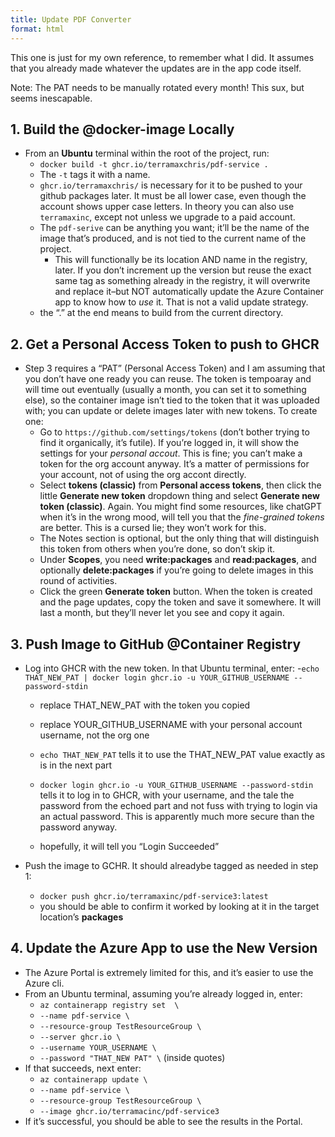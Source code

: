 ```yaml
---
title: Update PDF Converter
format: html
---
```


This one is just for my own reference, to remember what I did.  It assumes that you already made whatever the updates are in the app code itself.

Note: The PAT needs to be manually rotated every month!  This sux, but seems inescapable.

## 1. Build the @docker-image Locally

- From an **Ubuntu** terminal within the root of the project, run:
    - `docker build -t ghcr.io/terramaxchris/pdf-service .`
    - The `-t` tags it with a name.  
    - `ghcr.io/terramaxchris/` is necessary for it to be pushed to your github packages later.  It must be all lower case, even though the account shows upper case letters.  In theory you can also use `terramaxinc`, except not unless we upgrade to a paid account.  
    - The `pdf-serive` can be anything you want; it'll be the name of the image that's produced, and is not tied to the current name of the project.
        - This will functionally be its location AND name in the registry, later.  If you don't increment up the version but reuse the exact same tag as something already in the registry, it will overwrite and replace it--but NOT automatically update the Azure Container app to know how to *use* it.  That is not a valid update strategy.  
    - the "." at the end means to build from the current directory.

## 2. Get a Personal Access Token to push to GHCR

- Step 3 requires a "PAT" (Personal Access Token) and I am assuming that you don't have one ready you can reuse.  The token is tempoaray and will time out eventually (usually a month, you can set it to something else), so the container image isn't tied to the token that it was uploaded with; you can update or delete images later with new tokens.  To create one:
    - Go to `https://github.com/settings/tokens` (don't bother trying to find it organically, it's futile).  If you're logged in, it will show the settings for your *personal accout*.  This is fine; you can't make a token for the org account anyway.  It's a matter of permissions for your account, not of using the org accont directly.
    - Select **tokens (classic)** from **Personal access tokens**, then click the little **Generate new token** dropdown thing and select **Generate new token (classic)**.  Again.  You might find some resources, like chatGPT when it's in the wrong mood, will tell you that the *fine-grained tokens* are better.  This is a cursed lie; they won't work for this.
    - The  Notes section is optional, but the only thing that will distinguish this token from others when you're done, so don't skip it.
    - Under **Scopes**, you need **write:packages** and **read:packages**, and optionally **delete:packages** if you're going to delete images in this round of activities.
    - Click the green **Generate token** button.  When the token is created and the page updates, copy the token and save it somewhere.  It will last a month, but they'll never let you see and copy it again.

## 3. Push Image to GitHub @Container Registry

- Log into GHCR with the new token.  In that Ubuntu terminal, enter:
    -`echo THAT_NEW_PAT | docker login ghcr.io -u YOUR_GITHUB_USERNAME --password-stdin`

    - replace THAT_NEW_PAT with the token you copied
    - replace YOUR_GITHUB_USERNAME with your personal account username, not the org one
    
    - `echo THAT_NEW_PAT` tells it to use the THAT_NEW_PAT value exactly as is in the next part
    - `docker login ghcr.io -u YOUR_GITHUB_USERNAME --password-stdin` tells it to log in to GHCR, with your username, and the tale the password from the echoed part and not fuss with trying to login via an actual password.  This is apparently much more secure than the password anyway.
    - hopefully, it will tell you "Login Succeeded"
- Push the image to GCHR.  It should alreadybe tagged as needed in step 1:
    - `docker push ghcr.io/terramaxinc/pdf-service3:latest`
    - you should be able to confirm it worked by looking at it in the target location's **packages**

## 4. Update the Azure App to use the New Version

- The Azure Portal is extremely limited for this, and it's easier to use the Azure cli.  
- From an Ubuntu terminal, assuming you're already logged in, enter:
    - `az containerapp registry set  \`
    -  `--name pdf-service \`
    -  `--resource-group TestResourceGroup \`
    -  `--server ghcr.io \`
    -  `--username YOUR_USERNAME \`
    -  `--password "THAT_NEW PAT" \` (inside quotes)
- If that succeeds, next enter:
    - `az containerapp update \`
    -  `--name pdf-service \`
    -  `--resource-group TestResourceGroup \`
    -  `--image ghcr.io/terramacinc/pdf-service3`
- If it's successful, you should be able to see the results in the Portal.